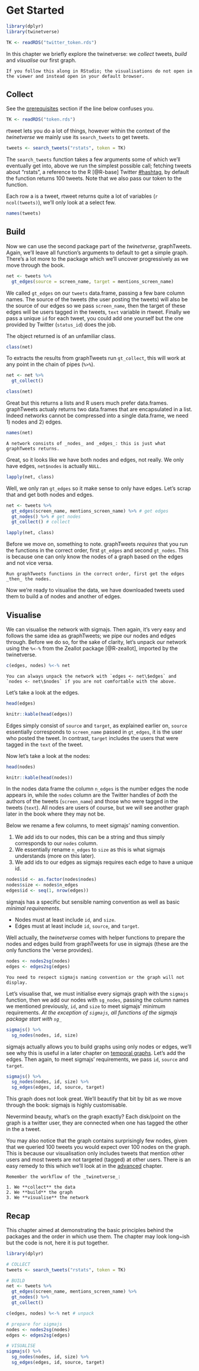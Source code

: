 # Get Started {#get-started}

```r
library(dplyr)
library(twinetverse)

TK <- readRDS("twitter_token.rds")
```

In this chapter we briefly explore the twinetverse: we _collect_ tweets, _build_ and _visualise_ our first graph.

```block
If you follow this along in RStudio; the visualisations do not open in the viewer and instead open in your default browser.
```

## Collect

See the [prerequisites](#prerequisites) section if the line below confuses you.

```r
TK <- readRDS("token.rds")
```

rtweet lets you do a lot of things, however within the context of the _twinetverse_ we mainly use its `search_tweets` to get tweets.

```r
tweets <- search_tweets("rstats", token = TK)
```

The `search_tweets` function takes a few arguments some of which we'll eventually get into, above we run the simplest possible call; fetching tweets about "rstats", a reference to the R [@R-base] Twitter [#hashtag](https://twitter.com/search?q=rstats), by default the function returns 100 tweets. Note that we also pass our token to the function.

Each row a is a tweet, rtweet returns quite a lot of variables (`r ncol(tweets)`), we'll only look at a select few.

```r
names(tweets)
```

## Build

Now we can use the second package part of the _twinetverse_, graphTweets. Again, we'll leave all function's arguments to default to get a simple graph. There's a lot more to the package which we'll uncover progressively as we move through the book.

```r
net <- tweets %>% 
  gt_edges(source = screen_name, target = mentions_screen_name)
```

We called `gt_edges` on our `tweets` data.frame, passing a few bare column names. The source of the tweets (the user posting the tweets) will also be the source of our edges so we pass `screen_name`, then the target of these edges will be users tagged in the tweets, `text` variable in rtweet. Finally we pass a unique `id` for each tweet, you could add one yourself but the one provided by Twitter (`status_id`) does the job.

The object returned is of an unfamiliar class.

```r
class(net)
```

To extracts the results from graphTweets run `gt_collect`, this will work at any point in the chain of pipes (`%>%`).

```r
net <- net %>% 
  gt_collect()

class(net)
```

Great but this returns a lists and R users much prefer data.frames. graphTweets actualy returns two data.frames that are encapsulated in a list. Indeed networks cannot be compressed into a single data.frame, we need 1) nodes and 2) edges.

```r
names(net)
```

```block
A network consists of _nodes_ and _edges_: this is just what graphTweets returns.
```

Great, so it looks like we have both nodes and edges, not really. We only have edges, `net$nodes` is actually `NULL`. 

```r
lapply(net, class)
```

Well, we only ran `gt_edges` so it make sense to only have edges. Let's scrap that and get both nodes and edges.

```r
net <- tweets %>% 
  gt_edges(screen_name, mentions_screen_name) %>% # get edges
  gt_nodes() %>% # get nodes
  gt_collect() # collect

lapply(net, class)
```

Before we move on, something to note. graphTweets _requires_ that you run the functions in the correct order, first `gt_edges` and second `gt_nodes`. This is because one can only know the nodes of a graph based on the edges and not vice versa.

```block
Run graphTweets functions in the correct order, first get the edges _then_ the nodes.
```

Now we're ready to visualise the data, we have downloaded tweets used them to build a of nodes and another of edges.

## Visualise

We can visualise the network with sigmajs. Then again, it's very easy and follows the same idea as graphTweets; we pipe our nodes and edges through. Before we do so, for the sake of clarity, let's unpack our network using the `%<-%` from the Zeallot package [@R-zeallot], imported by the twinetverse.

```r
c(edges, nodes) %<-% net
```

```block
You can always unpack the network with `edges <- net\$edges` and `nodes <- net\$nodes` if you are not comfortable with the above.
```

Let's take a look at the edges.

```r
head(edges)
```

```r
knitr::kable(head(edges))
```

Edges simply consist of `source` and `target`, as explained earlier on, `source` essentially corresponds to `screen_name` passed in `gt_edges`, it is the user who posted the tweet. In contrast, `target` includes the users that were tagged in the `text` of the tweet.

Now let's take a look at the nodes:

```r
head(nodes)
```

```r
knitr::kable(head(nodes))
```

In the nodes data frame the column `n_edges` is the number edges the node appears in, while the `nodes` column are the Twitter handles of _both_ the authors of the tweets (`screen_name`) and those who were tagged in the tweets (`text`). All nodes are users of course, but we will see another graph later in the book where they may not be.

Below we rename a few columns, to meet sigmajs' naming convention.

1. We add ids to our nodes, this can be a string and thus simply corresponds to our `nodes` column.
2. We essentially rename `n_edges` to `size` as this is what sigmajs understands (more on this later).
3. We add ids to our edges as sigmajs requires each edge to have a unique id.

```r
nodes$id <- as.factor(nodes$nodes) 
nodes$size <- nodes$n_edges 
edges$id <- seq(1, nrow(edges)) 
```

sigmajs has a specific but sensible naming convention as well as basic _minimal requirements_. 

* Nodes must at least include `id`, and `size`.
* Edges must at least include `id`, `source`, and `target`.

Well actually, the _twinetverse_ comes with helper functions to prepare the nodes and edges build from graphTweets for use in sigmajs (these are the only functions the 'verse provides).

```r
nodes <- nodes2sg(nodes)
edges <- edges2sg(edges)
```

```block
You need to respect sigmajs naming convention or the graph will not display.
```

Let's visualise that, we must initialise every sigmajs graph with the `sigmajs` function, then we add our nodes with `sg_nodes`, passing the column names we mentioned previously, `id`, and `size` to meet sigmajs' minimum requirements. *At the exception of `sigmajs`, all functions of the sigmajs package start with `sg_`*  

```r
sigmajs() %>% 
  sg_nodes(nodes, id, size) 
```

sigmajs actually allows you to build graphs using only nodes or edges, we'll see why this is useful in a later chapter on [temporal graphs](#dynamic). Let's add the edges. Then again, to meet sigmajs' requirements, we pass `id`, `source` and `target`.

```r
sigmajs() %>% 
  sg_nodes(nodes, id, size) %>% 
  sg_edges(edges, id, source, target)
```

This graph does not look great. We'll beautify that bit by bit as we move through the book: sigmajs is highly customisable. 

Nevermind beauty, what's on the graph exactly? Each disk/point on the graph is a twitter user, they are connected when one has tagged the other in the a tweet.

You may also notice that the graph contains surprisingly few nodes, given that we queried 100 tweets you would expect over 100 nodes on the graph. This is because our visualisation only includes tweets that mention other users and most tweets are not targeted (tagged) at other users. There is an easy remedy to this which we'll look at in the [advanced](advanced) chapter.

```block
Remember the workflow of the _twinetverse_:

1. We **collect** the data
2. We **build** the graph
3. We **visualise** the network
```

## Recap

This chapter aimed at demonstrating the basic principles behind the packages and the order in which use them. The chapter may look long~ish but the code is not, here it is put together.

```r
library(dplyr)

# COLLECT
tweets <- search_tweets("rstats", token = TK)

# BUILD
net <- tweets %>% 
  gt_edges(screen_name, mentions_screen_name) %>% 
  gt_nodes() %>% 
  gt_collect() 

c(edges, nodes) %<-% net # unpack

# prepare for sigmajs
nodes <- nodes2sg(nodes)
edges <- edges2sg(edges)

# VISUALISE
sigmajs() %>% 
  sg_nodes(nodes, id, size) %>% 
  sg_edges(edges, id, source, target)
```
